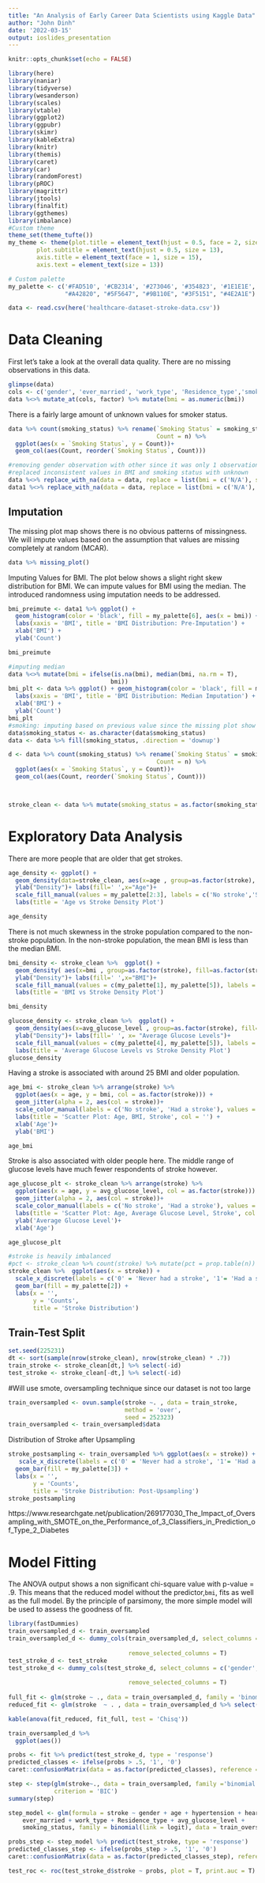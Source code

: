 ```yaml
---
title: "An Analysis of Early Career Data Scientists using Kaggle Data"
author: "John Dinh"
date: '2022-03-15'
output: ioslides_presentation
---
```


```r
knitr::opts_chunk$set(echo = FALSE)
```

```r
library(here)
library(naniar)
library(tidyverse)
library(wesanderson)
library(scales)
library(vtable)
library(ggplot2)
library(ggpubr)
library(skimr)
library(kableExtra)
library(knitr)
library(themis)
library(caret)
library(car)
library(randomForest)
library(pROC)
library(magrittr)
library(jtools)
library(finalfit)
library(ggthemes)
library(imbalance)
#Custom theme
theme_set(theme_tufte())
my_theme <- theme(plot.title = element_text(hjust = 0.5, face = 2, size = 18),
        plot.subtitle = element_text(hjust = 0.5, size = 13),
        axis.title = element_text(face = 1, size = 15),
        axis.text = element_text(size = 13))

# Custom palette
my_palette <- c('#FAD510', '#CB2314', '#273046', '#354823', '#1E1E1E',
                "#A42820", "#5F5647", "#9B110E", "#3F5151", "#4E2A1E")

```


```r
data <- read.csv(here('healthcare-dataset-stroke-data.csv'))
```
# Data Cleaning

First let's take a look at the overall data quality. There are no missing observations in this data.

```r
glimpse(data)
cols <- c('gender', 'ever_married', 'work_type', 'Residence_type','smoking_status', 'stroke', 'hypertension', 'heart_disease')
data %<>% mutate_at(cols, factor) %>% mutate(bmi = as.numeric(bmi))
```

There is a fairly large amount of unknown values for smoker status. 
```r
data %>% count(smoking_status) %>% rename(`Smoking Status` = smoking_status,
                                          Count = n) %>% 
  ggplot(aes(x = `Smoking Status`, y = Count))+
  geom_col(aes(Count, reorder(`Smoking Status`, Count)))

```

```r
#removing gender observation with other since it was only 1 observation
#replaced inconsistent values in BMI and smoking status with unknown 
data %<>% replace_with_na(data = data, replace = list(bmi = c('N/A'), smoking_status = c('Unknown'))) %>%  filter(gender != 'Other')
data1 %<>% replace_with_na(data = data, replace = list(bmi = c('N/A'), smoking_status = c('Unknown'))) %>%  filter(gender != 'Other')
```

## Imputation

The missing plot map shows there is no obvious patterns of missingness. We will impute values based on the assumption that values are missing completely at random (MCAR). 
```r
data %>% missing_plot()
```

Imputing Values for BMI. The plot below shows a slight right skew distribution for BMI. We can impute values for BMI using the median. The introduced randomness using imputation needs to be addressed. 
```r

bmi_preimute <- data1 %>% ggplot() + 
  geom_histogram(color = 'black', fill = my_palette[6], aes(x = bmi)) +
  labs(xaxis = 'BMI', title = 'BMI Distribution: Pre-Imputation') +
  xlab('BMI') +
  ylab('Count')

bmi_preimute
```

```r
#imputing median
data %<>% mutate(bmi = ifelse(is.na(bmi), median(bmi, na.rm = T),
                             bmi))
bmi_plt <- data %>% ggplot() + geom_histogram(color = 'black', fill = my_palette[6], aes(x = bmi)) +
  labs(xaxis = 'BMI', title = 'BMI Distribution: Median Imputation') +
  xlab('BMI') +
  ylab('Count')
bmi_plt
#smoking: imputing based on previous value since the missing plot show no pattern of missingness
data$smoking_status <- as.character(data$smoking_status)
data <- data %>% fill(smoking_status, .direction = 'downup') 

d <- data %>% count(smoking_status) %>% rename(`Smoking Status` = smoking_status,
                                          Count = n) %>% 
  ggplot(aes(x = `Smoking Status`, y = Count))+
  geom_col(aes(Count, reorder(`Smoking Status`, Count)))



stroke_clean <- data %>% mutate(smoking_status = as.factor(smoking_status))

```


# Exploratory Data Analysis

There are more people that are older that get strokes. 
```r
age_density <- ggplot() + 
  geom_density(data=stroke_clean, aes(x=age , group=as.factor(stroke), fill=as.factor(stroke)), size=1,alpha=0.5, adjust=2)  + 
  ylab("Density")+ labs(fill=' ',x="Age")+
  scale_fill_manual(values = my_palette[2:3], labels = c('No stroke','Stroke')) +
  labs(title = 'Age vs Stroke Density Plot')

age_density
```


There is not much skewness in the stroke population compared to the non-stroke population. In the non-stroke population, the mean BMI is less than the median BMI. 

```r
bmi_density <- stroke_clean %>%  ggplot() + 
  geom_density( aes(x=bmi , group=as.factor(stroke), fill=as.factor(stroke)), size=1,alpha=0.5, adjust=2)  + 
  ylab("Density")+ labs(fill=' ',x="BMI")+
  scale_fill_manual(values = c(my_palette[1], my_palette[5]), labels = c('No stroke','Stroke')) +
  labs(title = 'BMI vs Stroke Density Plot')

bmi_density
```


```r
glucose_density <- stroke_clean %>%  ggplot() + 
  geom_density(aes(x=avg_glucose_level , group=as.factor(stroke), fill=as.factor(stroke)), size=1,alpha=0.5, adjust=2)  + 
  ylab("Density")+ labs(fill=' ', x= "Average Glucose Levels")+
  scale_fill_manual(values = c(my_palette[4], my_palette[5]), labels = c('No stroke','Stroke')) +
  labs(title = 'Average Glucose Levels vs Stroke Density Plot')
glucose_density

```
Having a stroke is associated with around 25 BMI and older population. 
```r

age_bmi <- stroke_clean %>% arrange(stroke) %>% 
  ggplot(aes(x = age, y = bmi, col = as.factor(stroke))) +
  geom_jitter(alpha = 2, aes(col = stroke))+
  scale_color_manual(labels = c('No stroke', 'Had a stroke'), values = c(my_palette[1], my_palette[5]))+
  labs(title = 'Scatter Plot: Age, BMI, Stroke', col = '') +
  xlab('Age')+
  ylab('BMI')

age_bmi

```

Stroke is also associated with older people here. The middle range of glucose levels have much fewer respondents of stroke however. 
```r
age_glucose_plt <- stroke_clean %>% arrange(stroke) %>% 
  ggplot(aes(x = age, y = avg_glucose_level, col = as.factor(stroke))) +
  geom_jitter(alpha = 2, aes(col = stroke))+
  scale_color_manual(labels = c('No stroke', 'Had a stroke'), values = c(my_palette[1], my_palette[9]))+
  labs(title = 'Scatter Plot: Age, Average Glucose Level, Stroke', col = '') +
  ylab('Average Glucose Level')+
  xlab('Age')

age_glucose_plt
```


```r
#stroke is heavily imbalanced
#pct <- stroke_clean %>% count(stroke) %>% mutate(pct = prop.table(n))
stroke_clean %>%  ggplot(aes(x = stroke)) +
  scale_x_discrete(labels = c('0' = 'Never had a stroke', '1'= 'Had a stroke'))+
  geom_bar(fill = my_palette[2]) +
  labs(x = '',
       y = 'Counts',
       title = 'Stroke Distribution')

```

## Train-Test Split

```r
set.seed(225231)
dt <- sort(sample(nrow(stroke_clean), nrow(stroke_clean) * .7))
train_stroke <- stroke_clean[dt,] %>% select(-id)
test_stroke <- stroke_clean[-dt,] %>% select(-id)
```


#Will use smote, oversampling technique since our dataset is not too large


```r
train_oversampled <- ovun.sample(stroke ~. , data = train_stroke, 
                                 method = 'over', 
                                 seed = 252323)
train_oversampled <- train_oversampled$data
```

Distribution of Stroke after Upsampling
```r
stroke_postsampling <- train_oversampled %>% ggplot(aes(x = stroke)) +
   scale_x_discrete(labels = c('0' = 'Never had a stroke', '1'= 'Had a stroke'))+
  geom_bar(fill = my_palette[3]) +
  labs(x = '',
       y = 'Counts',
       title = 'Stroke Distribution: Post-Upsampling')
stroke_postsampling

```
https://www.researchgate.net/publication/269177030_The_Impact_of_Oversampling_with_SMOTE_on_the_Performance_of_3_Classifiers_in_Prediction_of_Type_2_Diabetes

# Model Fitting

The ANOVA output shows a non significant chi-square value with p-value = .9. This means that the reduced model without the predictor,`bmi`, fits as well as the full model.  By the principle of parsimony, the more simple model will be used to assess the goodness of fit. 
```r
library(fastDummies)
train_oversampled_d <- train_oversampled
train_oversampled_d <- dummy_cols(train_oversampled_d, select_columns = c('gender', 'hypertension', 'heart_disease', 'ever_married','work_type', 'Residence_type',
                                                                          'smoking_status'),
                                  remove_selected_columns = T)
test_stroke_d <- test_stroke
test_stroke_d <- dummy_cols(test_stroke_d, select_columns = c('gender', 'hypertension', 'heart_disease', 'ever_married','work_type', 'Residence_type',
                                                                          'smoking_status'),
                                  remove_selected_columns = T)
 
full_fit <- glm(stroke ~ ., data = train_oversampled_d, family = 'binomial'(link = logit)) %>% tidy()
reduced_fit <- glm(stroke  ~ . , data = train_oversampled_d %>% select(-bmi), family = 'binomial'(link = logit)) %>%  tidy()

kable(anova(fit_reduced, fit_full, test = 'Chisq'))
```


```r
train_oversampled_d %>% 
  ggplot(aes())

```





```r
probs <- fit %>% predict(test_stroke_d, type = 'response')
predicted_classes <- ifelse(probs > .5, '1', '0')
caret::confusionMatrix(data = as.factor(predicted_classes), reference = test_stroke_d$stroke)
```


```r
step <- step(glm(stroke~., data = train_oversampled, family ='binomial'(link = logit)),
             criterion = 'BIC')
summary(step)
```

```r
step_model <- glm(formula = stroke ~ gender + age + hypertension + heart_disease + 
    ever_married + work_type + Residence_type + avg_glucose_level + 
    smoking_status, family = binomial(link = logit), data = train_oversampled)

probs_step <- step_model %>% predict(test_stroke, type = 'response')
predicted_classes_step <- ifelse(probs_step > .5, '1', '0')
caret::confusionMatrix(data = as.factor(predicted_classes_step), reference = test_stroke$stroke)
```


```r
test_roc <- roc(test_stroke_d$stroke ~ probs, plot = T, print.auc = T)
```




